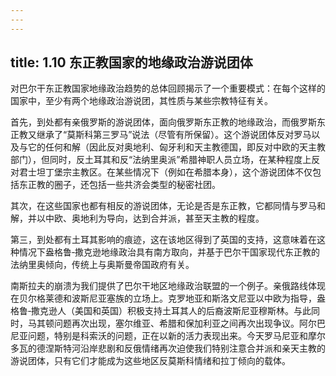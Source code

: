 ```yaml
---
---
---
```

title: 1.10 东正教国家的地缘政治游说团体
---



对巴尔干东正教国家地缘政治趋势的总体回顾揭示了一个重要模式：在每个这样的国家中，至少有两个地缘政治游说团，其性质与某些宗教特征有关。

首先，到处都有亲俄罗斯的游说团体，面向俄罗斯东正教的地缘政治，而俄罗斯东正教又继承了“莫斯科第三罗马”说法（尽管有所保留）。这个游说团体反对罗马以及与它的任何和解（因此反对奥地利、匈牙利和天主教德国，即反对中欧的天主教部门），但同时，反土耳其和反“法纳里奥派”希腊神职人员立场，在某种程度上反对君士坦丁堡宗主教区。在某些情况下（例如在希腊本身），这个游说团体不仅包括东正教的圈子，还包括一些共济会类型的秘密社团。

其次，在这些国家也都有相反的游说团体，无论是否是东正教，它都同情与罗马和解，并以中欧、奥地利为导向，达到合并派，甚至天主教的程度。

第三，到处都有土耳其影响的痕迹，这在该地区得到了英国的支持，这意味着在这种情况下盎格鲁‑撒克逊地缘政治具有南方取向，并基于巴尔干国家现代东正教的法纳里奥倾向，传统上与奥斯曼帝国政府有关。

南斯拉夫的崩溃为我们提供了巴尔干地区地缘政治联盟的一个例子。亲俄路线体现在贝尔格莱德和波斯尼亚塞族的立场上。克罗地亚和斯洛文尼亚以中欧为指导，盎格鲁‑撒克逊人（美国和英国）积极支持土耳其人的后裔波斯尼亚穆斯林。与此同时，马其顿问题再次出现，塞尔维亚、希腊和保加利亚之间再次出现争议。阿尔巴尼亚问题，特别是科索沃的问题，正在以新的活力表现出来。今天罗马尼亚和摩尔多瓦的德涅斯特河沿岸悲剧和反俄情绪再次迫使我们特别注意合并派和亲天主教的游说团体，只有它们才能成为这些地区反莫斯科情绪和拉丁倾向的载体。
